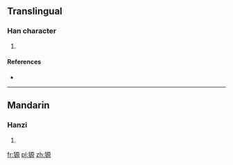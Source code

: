 ==Translingual==

===Han character===
{{Han char|rn=94|rad=犬|as=10|sn=13|four=4129<sub>6</sub>|canj=大竹一竹火 (KHMHF)}}

# {{defn|Han|sort=犬10}}

====References====
* {{Han ref|kx=0716.310|dkj=20596|dj=1128.160|hdz=21362.100|uh=7342|ud=29506|bh=DEAB|bd=57003}}

----

==Mandarin==

===Hanzi===
{{cmn-hanzi|pin=[[huán]] ([[huan2]]), [[yuán]] ([[yuan2]])|wg=huan<sup>2</sup>, yüan<sup>2</sup>}}

# {{defn|Mandarin|sort=犬10}}

[[fr:獂]]
[[pl:獂]]
[[zh:獂]]